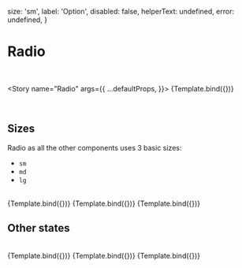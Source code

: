 
<Meta title="MDX/Radio" component={Radio} />

  size: 'sm',
  label: 'Option',
  disabled: false,
  helperText: undefined,
  error: undefined,
}

# Radio

<br/>

<Story
  name="Radio"
  args={{
    ...defaultProps,
  }}>
  {Template.bind({})}
</Story>

<br />

## Sizes

Radio as all the other components uses 3 basic sizes:

- `sm`
- `md`
- `lg`

<br />

<Canvas isColumn>
  <Story
    name="Large"
    args={{
      ...defaultProps,
      label: 'Large',
      size: 'lg',
    }}>
    {Template.bind({})}
  </Story>
  <Story
    name="Medium"
    args={{
      ...defaultProps,
      label: 'Medium',
      size: 'md',
    }}>
    {Template.bind({})}
  </Story>
  <Story
    name="Small"
    args={{
      ...defaultProps,
      label: 'Small',
      size: 'sm',
    }}>
    {Template.bind({})}
  </Story>
</Canvas>

## Other states

<br />

<Canvas>
  <Story
    name="Read only"
    args={{
      ...defaultProps,
      label: 'Read only',
      readOnly: 'true',
      checked: true,
    }}>
    {Template.bind({})}
  </Story>
  <Story
    name="Required"
    args={{
      ...defaultProps,
      label: 'Required',
      required: true,
    }}>
    {Template.bind({})}
  </Story>
  <Story
    name="Disabled"
    args={{
      ...defaultProps,
      label: 'Disabled',
      disabled: true,
    }}>
    {Template.bind({})}
  </Story>
</Canvas>

<ArgsTable of={Radio} />
